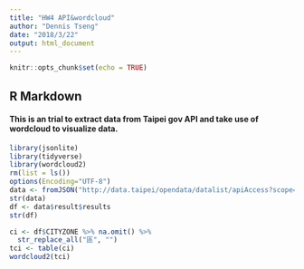 ```yaml
---
title: "HW4 API&wordcloud"
author: "Dennis Tseng"
date: "2018/3/22"
output: html_document
---
```


```r
knitr::opts_chunk$set(echo = TRUE)
```

## R Markdown

#### This is an trial to extract data from Taipei gov API and take use of wordcloud to visualize data.

```r
library(jsonlite)
library(tidyverse)
library(wordcloud2)
rm(list = ls())
options(Encoding="UTF-8")
data <- fromJSON("http://data.taipei/opendata/datalist/apiAccess?scope=resourceAquire&rid=a8fd6811-ab29-40dd-9b92-383e8ebd2a4e") 
str(data)
df <- data$result$results
str(df)

ci <- df$CITYZONE %>% na.omit() %>%
  str_replace_all("區", "")
tci <- table(ci)
wordcloud2(tci)

```

